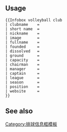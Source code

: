 {{Documentation subpage}}
<!-- Categories and interwikis go at the bottom of this page. -->

== Usage ==
{{Parameter names example|_template=|title|clubname|image|caption|fullname|short name|nickname|founded|dissolved|ground|capacity|chrtitle|owner|chairman|mgrtitle|manager|captain|league|season|position|website|leftarm1|body1|rightarm1|pattern_b1|shorts1|pattern_s1|leftarm2|body2|rightarm2|pattern_b2|shorts2|pattern_s2|current}}
<pre style="overflow: auto;">{{Infobox volleyball club
| clubname    = 
| short name  = 
| nickname    = 
| image       = 
| fullname    = 
| founded     = 
| dissolved   = 
| ground      = 
| capacity    = 
| chairman    = 
| manager     = 
| captain     = 
| league      = 
| season      = 
| position    = 
| website     = 
}}</pre>

== See also ==

<includeonly>
<!-- Categories and interwikis go here: -->
[[Category:排球信息框模板]]
</includeonly>